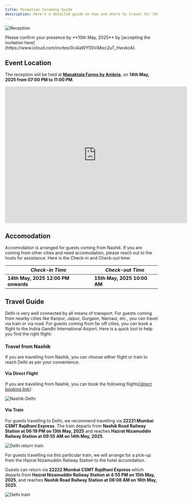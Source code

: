 ```yaml
---
title: Reception Ceremony Guide
description: Here's a detailed guide on how and where to travel for the Reception of Aishwarya and Sahil on the 14th of May, 2025.
---
```



![Reception](../../../assets/reception.png)

<Aside title='R.S.V.P.'>
Please confirm your presence by **10th May, 2025** by [accepting the invitation here](https://www.icloud.com/invites/0c4laWY55ViMixc2uT_HwvkcA).
</Aside>

## Event Location

The reception will be held at [**Manaktala Farms by Ambria**](https://www.getyourvenue.com/venue/manaktala-farms-wedding-venues-in-nh8-pushpanjali-south-delhi/), on **14th May, 2025 from 07:00 PM to 11:00 PM**.

<iframe src="https://www.google.com/maps/embed?pb=!1m18!1m12!1m3!1d3505.3074133590167!2d77.07823107608013!3d28.530478275720746!2m3!1f0!2f0!3f0!3m2!1i1024!2i768!4f13.1!3m3!1m2!1s0x390d1a337b4e96dd%3A0x7f6f1b3cf03e8bc1!2sManaktala%20Farms%20by%20Ambria!5e0!3m2!1sen!2sin!4v1740850664948!5m2!1sen!2sin" width="600" height="450" style="border:0;" allowfullscreen="" loading="lazy" referrerpolicy="no-referrer-when-downgrade"></iframe>

## Accomodation

Accomodation is arranged for guests coming from Nashik. If you are coming from other cities and need accomodation, please reach out to the hosts for assistance. Here is the Check-in and Check-out time:

| ***Check-in Time*** | ***Check-out Time*** |
| ---- | --- |
| **14th May, 2025 12:00 PM onwards** | **15th May, 2025 10:00 AM** |            

## Travel Guide

Delhi is very well connected by all means of transport. For guests coming from nearby cities like Kanpur, Jaipur, Gurgaon, Narnaul, etc., you can travel via train or via road. For guests coming from far off cities, you can book a flight to the Indira Gandhi International Airport. Here is a quick tool to help you find the right flight:

<div data-skyscanner-widget="SearchWidget" data-locale="en-GB" data-market="IN" data-currency="INR" data-destination-iata-code="DEL" data-flight-type="return" data-flight-outbound-date="2025-05-14" data-flight-inbound-date="2025-05-15" data-widget-padding="10px 12px" data-widget-border-radius="4" data-responsive="true" data-hide-powered-by="true" data-enable-placeholders="true"></div>
<script  src="https://widgets.skyscanner.net/widget-server/js/loader.js" async></script>


### Travel from Nashik

If you are travelling from Nashik, you can choose either flight or train to reach Delhi as per your convenience.

#### Via Direct Flight

If you are travelling from Nashik, you can book the following flights[[direct booking link](https://www.google.com/travel/flights/s/wqudYND5duroa2q17)]:

![Nashik-Delhi](../../../assets/nashik-del.png)

#### Via Train

For guests travelling to Delhi, we recommend travelling via **22221 Mumbai CSMT Rajdhani Express**. The train departs from **Nashik Road Railway Station at 06:19 PM on 13th May, 2025** and reaches **Hazrat Nizamuddin Railway Station at 09:55 AM on 14th May, 2025**.

![Delhi return train](../../../assets/delhi-train-return.png)

<Aside title='Pick-up facility from Hazrat Nizamuddin Railway Station'>
For guests travelling via this particular train, we will arrange for a pick-up from the Hazrat Nizamuddin Railway Station to the hotel accomdation.
</Aside>

Guests can return via **22222 Mumbai CSMT Rajdhani Express** which departs from **Hazrat Nizamuddin Railway Station at 4:55 PM on 15th May, 2025**, and reaches **Nashik Road Railway Station at 08:08 AM on 16th May, 2025**.

![Delhi train](../../../assets/delhi-train.png)
